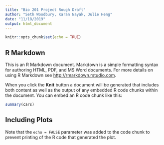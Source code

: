 ```yaml
---
title: "Bio 201 Project Rough Draft"
author: "Seth Woodbury, Karan Nayak, Julie Heng"
date: "11/18/2019"
output: html_document
---
```


```r
knitr::opts_chunk$set(echo = TRUE)
```

## R Markdown

This is an R Markdown document. Markdown is a simple formatting syntax for authoring HTML, PDF, and MS Word documents. For more details on using R Markdown see <http://rmarkdown.rstudio.com>.

When you click the **Knit** button a document will be generated that includes both content as well as the output of any embedded R code chunks within the document. You can embed an R code chunk like this:

```r
summary(cars)
```

## Including Plots

Note that the `echo = FALSE` parameter was added to the code chunk to prevent printing of the R code that generated the plot.
